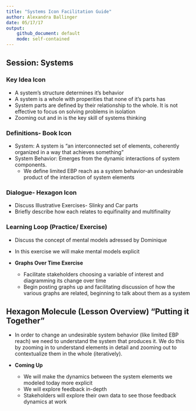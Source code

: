 ---
title: "Systems Icon Facilitation Guide"
author: Alexandra Ballinger
date: 05/17/17
output: 
    github_document: default
    mode: self-contained
---

## Session: Systems

### Key Idea Icon
*	A system's structure determines it's behavior 
* A system is a whole with properities that none of it's parts has 
* System parts are defined by their relationship to the whole. It is not effective to focus on solving problems in isolation
* Zooming out and in is the key skill of systems thinking 


### Definitions- Book Icon

* System: A system is "an interconnected set of elements, coherently organized in a way that achieves something"
* System Behavior: Emerges from the dynamic interactions of system components.
    + We define limited EBP reach as a system behavior-an undesirable product of the interaction of system elements  

### Dialogue- Hexagon Icon

* Discuss Illustrative Exercises- Slinky and Car parts 
* Briefly describe how each relates to equifinality and multifinality

### Learning Loop (Practice/ Exercise)

* Discuss the concept of mental models adressed by Dominique 
* In this exercise we will make mental models explicit 

* **Graphs Over Time Exercise**
    + Facilitate stakeholders choosing a variable of interest and diagramming its change over time
    + Begin posting graphs up and facilitating discussion of how the various graphs are related, beginning to talk about them as a system  
    
## Hexagon Molecule (Lesson Overview) "Putting it Together"

* In order to change an undesirable system behavior (like limited EBP reach) we need to understand the system that produces it. We do this by zooming in to understand elements in detail and zooming out to contextualize them in the whole (iteratively). 

* **Coming Up**
    + We will make the dynamics between the system elements we modeled today more explicit
    + We will explore feedback in-depth
    + Stakeholders will explore their own data to see those feedback dynamics at work 
    
